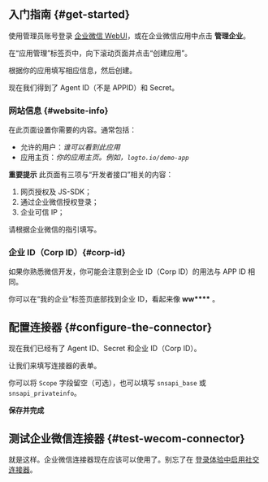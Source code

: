 ## 入门指南 \{#get-started}

使用管理员账号登录 [企业微信 WebUI](https://work.weixin.qq.com/)，或在企业微信应用中点击 **管理企业**。

在“应用管理”标签页中，向下滚动页面并点击“创建应用”。

根据你的应用填写相应信息，然后创建。

现在我们得到了 Agent ID（不是 APPID）和 Secret。

### 网站信息 \{#website-info}

在此页面设置你需要的内容。通常包括：

- 允许的用户：_谁可以看到此应用_
- 应用主页：_你的应用主页。例如，`logto.io/demo-app`_

**重要提示**
此页面有三项与“开发者接口”相关的内容：

1. 网页授权及 JS-SDK；
2. 通过企业微信授权登录；
3. 企业可信 IP；

请根据企业微信的指引填写。

### 企业 ID（Corp ID）\{#corp-id}

如果你熟悉微信开发，你可能会注意到企业 ID（Corp ID）的用法与 APP ID 相同。

你可以在“我的企业”标签页底部找到企业 ID，看起来像 **ww\*\*\*\*** 。

## 配置连接器 \{#configure-the-connector}

现在我们已经有了 Agent ID、Secret 和企业 ID（Corp ID）。

让我们来填写连接器的表单。

你可以将 `Scope` 字段留空（可选），也可以填写 `snsapi_base` 或 `snsapi_privateinfo`。

**保存并完成**

## 测试企业微信连接器 \{#test-wecom-connector}

就是这样。企业微信连接器现在应该可以使用了。别忘了在 [登录体验中启用社交连接器](/connectors/social-connectors/#enable-social-sign-in)。
